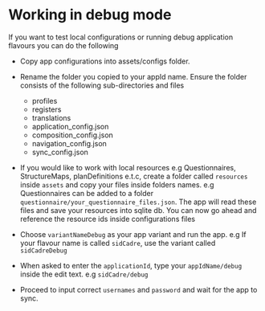 # Working in debug mode

If you want to test local configurations or running debug application flavours you can do the following
* Copy app configurations into assets/configs folder.
* Rename the folder you copied to your appId name. Ensure the folder consists of the following sub-directories and files
    - profiles
    - registers
    - translations
    - application_config.json
    - composition_config.json
    - navigation_config.json
    - sync_config.json

* If you would like to work with local resources e.g Questionnaires, StructureMaps, planDefinitions e.t.c, create a folder called `resources`
  inside `assets` and copy your files inside folders names. e.g Questionnaires can be added to a folder `questionnaire/your_questionnaire_files.json`. The
  app will read these files and save your resources into sqlite db. You can now go ahead and reference the resource ids inside configurations files

* Choose `variantNameDebug` as your app variant and run the app. e.g If your flavour name is called `sidCadre`, use the variant called `sidCadreDebug`
* When asked to enter the `applicationId`, type your `appIdName/debug` inside the edit text. e.g `sidCadre/debug`
* Proceed to input correct `usernames` and `password` and wait for the app to sync.

